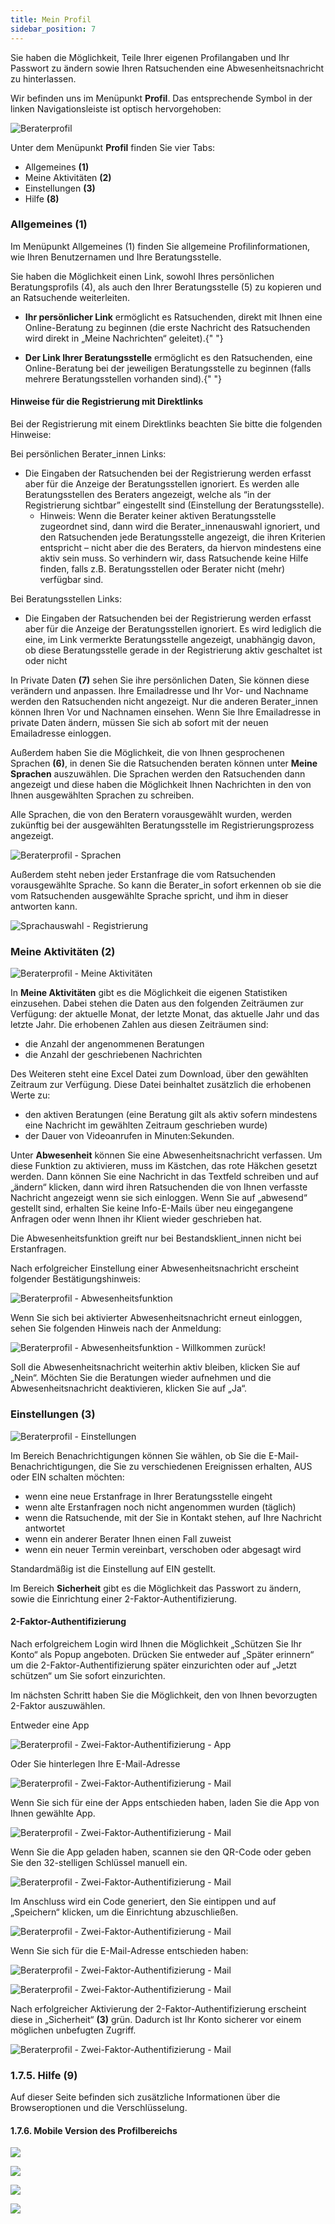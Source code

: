 ```yaml
---
title: Mein Profil
sidebar_position: 7
---
```



Sie haben die Möglichkeit, Teile Ihrer eigenen Profilangaben und Ihr Passwort zu ändern sowie Ihren Ratsuchenden eine Abwesenheitsnachricht zu hinterlassen.

Wir befinden uns im Menüpunkt <strong>Profil</strong>. Das entsprechende Symbol in der linken Navigationsleiste ist optisch hervorgehoben:

![Beraterprofil](../../../static/img/images-onlineberatung/01_Berater_Profil.png)

<span>
  Unter dem Menüpunkt <strong>Profil</strong> finden Sie vier Tabs:
</span>

- Allgemeines <strong>(1)</strong>
- Meine Aktivitäten <strong>(2)</strong>
- Einstellungen <strong>(3)</strong>
- Hilfe <strong>(8)</strong>

### Allgemeines <strong>(1)</strong>

Im Menüpunkt Allgemeines (1) finden Sie allgemeine Profilinformationen, wie Ihren Benutzernamen und Ihre Beratungsstelle.

Sie haben die Möglichkeit einen Link, sowohl Ihres persönlichen Beratungsprofils (4), als auch den Ihrer Beratungsstelle (5) zu kopieren und an Ratsuchende weiterleiten.

- <strong>Ihr persönlicher Link</strong> ermöglicht es Ratsuchenden, direkt mit Ihnen
  eine Online-Beratung zu beginnen (die erste Nachricht des Ratsuchenden wird direkt
  in „Meine Nachrichten“ geleitet).{" "}

- <strong>Der Link Ihrer Beratungsstelle</strong> ermöglicht es den Ratsuchenden,
  eine Online-Beratung bei der jeweiligen Beratungsstelle zu beginnen (falls mehrere
  Beratungsstellen vorhanden sind).{" "}

#### Hinweise für die Registrierung mit Direktlinks

Bei der Registrierung mit einem Direktlinks beachten Sie bitte die folgenden Hinweise:

<span>Bei persönlichen Berater_innen Links:</span>

- Die Eingaben der Ratsuchenden bei der Registrierung werden erfasst aber für die Anzeige der Beratungsstellen ignoriert. Es werden alle Beratungsstellen des Beraters angezeigt, welche als “in der Registrierung sichtbar” eingestellt sind (Einstellung der Beratungsstelle).
  - Hinweis: Wenn die Berater keiner aktiven Beratungsstelle zugeordnet sind, dann wird die Berater_innenauswahl ignoriert, und den Ratsuchenden jede Beratungsstelle angezeigt, die ihren Kriterien entspricht – nicht aber die des Beraters, da hiervon mindestens eine aktiv sein muss. So verhindern wir, dass Ratsuchende keine Hilfe finden, falls z.B. Beratungsstellen oder Berater nicht (mehr) verfügbar sind.

<span>Bei Beratungsstellen Links:</span>

- Die Eingaben der Ratsuchenden bei der Registrierung werden erfasst aber für die Anzeige der Beratungsstellen ignoriert. Es wird lediglich die eine, im Link vermerkte Beratungsstelle angezeigt, unabhängig davon, ob diese Beratungsstelle gerade in der Registrierung aktiv geschaltet ist oder nicht

In Private Daten <strong>(7)</strong> sehen Sie ihre persönlichen Daten, Sie können diese verändern und anpassen. Ihre Emailadresse und Ihr Vor- und Nachname werden den Ratsuchenden nicht angezeigt. Nur die anderen Berater_innen können Ihren Vor und Nachnamen einsehen. Wenn Sie Ihre Emailadresse in private Daten ändern, müssen Sie sich ab sofort mit der neuen Emailadresse einloggen.

Außerdem haben Sie die Möglichkeit, die von Ihnen gesprochenen Sprachen <strong>(6)</strong>, in denen Sie die Ratsuchenden beraten können unter <strong>Meine Sprachen</strong> auszuwählen. Die Sprachen werden den Ratsuchenden dann angezeigt und diese haben die Möglichkeit Ihnen Nachrichten in den von Ihnen ausgewählten Sprachen zu schreiben.

Alle Sprachen, die von den Beratern vorausgewählt wurden, werden zukünftig bei der ausgewählten Beratungsstelle im Registrierungsprozess angezeigt.

![Beraterprofil - Sprachen](../../../static/img/images-onlineberatung/01_Berater_Profil_Sprachen.png)

Außerdem steht neben jeder Erstanfrage die vom Ratsuchenden vorausgewählte Sprache. So kann die Berater_in sofort erkennen ob sie die vom Ratsuchenden ausgewählte Sprache spricht, und ihm in dieser antworten kann.

![Sprachauswahl - Registrierung](../../../static/img/images-onlineberatung/01_Berater_Profil_Sprachen2.png)

### Meine Aktivitäten <strong>(2)</strong>

![Beraterprofil - Meine Aktivitäten](../../../static/img/images-onlineberatung/01_Berater_Profil_MeineAktivitaten.png)

In <strong>Meine Aktivitäten</strong> gibt es die Möglichkeit die eigenen Statistiken einzusehen. Dabei stehen die Daten aus den folgenden Zeiträumen zur Verfügung: der aktuelle Monat, der letzte Monat, das aktuelle Jahr und das letzte Jahr. Die erhobenen Zahlen aus diesen Zeiträumen sind:

- die Anzahl der angenommenen Beratungen
- die Anzahl der geschriebenen Nachrichten

Des Weiteren steht eine Excel Datei zum Download, über den gewählten Zeitraum zur Verfügung. Diese Datei beinhaltet zusätzlich die erhobenen Werte zu:

- den aktiven Beratungen (eine Beratung gilt als aktiv sofern mindestens eine Nachricht im gewählten Zeitraum geschrieben wurde)
- der Dauer von Videoanrufen in Minuten:Sekunden.

Unter <strong>Abwesenheit</strong> können Sie eine Abwesenheitsnachricht verfassen. Um diese Funktion zu aktivieren, muss im Kästchen, das rote Häkchen gesetzt werden. Dann können Sie eine Nachricht in das Textfeld schreiben und auf „ändern“ klicken, dann wird ihren Ratsuchenden die von Ihnen verfasste Nachricht angezeigt wenn sie sich einloggen. Wenn Sie auf „abwesend“ gestellt sind, erhalten Sie keine Info-E-Mails über neu eingegangene Anfragen oder wenn Ihnen ihr Klient wieder geschrieben hat.

<PrimaryNote>
  Die Abwesenheitsfunktion greift nur bei Bestandsklient_innen nicht bei
  Erstanfragen.
</PrimaryNote>

Nach erfolgreicher Einstellung einer Abwesenheitsnachricht erscheint folgender Bestätigungshinweis:

![Beraterprofil - Abwesenheitsfunktion](../../../static/img/images-onlineberatung/01_Berater_Profil_Abwesenheitsnachricht.png)

Wenn Sie sich bei aktivierter Abwesenheitsnachricht erneut einloggen, sehen Sie folgenden Hinweis nach der Anmeldung:

![Beraterprofil - Abwesenheitsfunktion - Willkommen zurück!](../../../static/img/images-onlineberatung/01_Berater_Profil_Abwesenheitsnachricht2.png)

Soll die Abwesenheitsnachricht weiterhin aktiv bleiben, klicken Sie auf „Nein“. Möchten Sie die Beratungen wieder aufnehmen und die Abwesenheitsnachricht deaktivieren, klicken Sie auf „Ja“.

### Einstellungen <strong>(3)</strong>

![Beraterprofil - Einstellungen](../../../static/img/images-onlineberatung/01_Berater_Profil_Sicherheit.png)

<span>
  Im Bereich Benachrichtigungen können Sie wählen, ob Sie die
  E-Mail-Benachrichtigungen, die Sie zu verschiedenen Ereignissen erhalten, AUS
  oder EIN schalten möchten:
</span>

- wenn eine neue Erstanfrage in Ihrer Beratungsstelle eingeht
- wenn alte Erstanfragen noch nicht angenommen wurden (täglich)
- wenn die Ratsuchende, mit der Sie in Kontakt stehen, auf Ihre Nachricht antwortet
- wenn ein anderer Berater Ihnen einen Fall zuweist
- wenn ein neuer Termin vereinbart, verschoben oder abgesagt wird

Standardmäßig ist die Einstellung auf EIN gestellt.

Im Bereich <strong>Sicherheit</strong> gibt es die Möglichkeit das Passwort zu ändern, sowie die Einrichtung einer 2-Faktor-Authentifizierung.

#### 2-Faktor-Authentifizierung

Nach erfolgreichem Login wird Ihnen die Möglichkeit „Schützen Sie Ihr Konto“ als Popup angeboten. Drücken Sie entweder auf „Später erinnern“ um die 2-Faktor-Authentifizierung später einzurichten oder auf „Jetzt schützen“ um Sie sofort einzurichten.

Im nächsten Schritt haben Sie die Möglichkeit, den von Ihnen bevorzugten 2-Faktor auszuwählen.

Entweder eine App

![Beraterprofil - Zwei-Faktor-Authentifizierung - App](../../../static/img/images-onlineberatung/01_Berater_Profil_2FA_App.png)

Oder Sie hinterlegen Ihre E-Mail-Adresse

![Beraterprofil - Zwei-Faktor-Authentifizierung - Mail](../../../static/img/images-onlineberatung/01_Berater_Profil_2FA_Email.png)

Wenn Sie sich für eine der Apps entschieden haben, laden Sie die App von Ihnen gewählte App.

![Beraterprofil - Zwei-Faktor-Authentifizierung - Mail](../../../static/img/images-onlineberatung/01_Berater_Profil_2FA_App2.png)

Wenn Sie die App geladen haben, scannen sie den QR-Code oder geben Sie den 32-stelligen Schlüssel manuell ein.

![Beraterprofil - Zwei-Faktor-Authentifizierung - Mail](../../../static/img/images-onlineberatung/01_Berater_Profil_2FA_App3.png)

Im Anschluss wird ein Code generiert, den Sie eintippen und auf „Speichern“ klicken, um die Einrichtung abzuschließen.

![Beraterprofil - Zwei-Faktor-Authentifizierung - Mail](../../../static/img/images-onlineberatung/01_Berater_Profil_2FA_App4.png)

Wenn Sie sich für die E-Mail-Adresse entschieden haben:

![Beraterprofil - Zwei-Faktor-Authentifizierung - Mail](../../../static/img/images-onlineberatung/01_Berater_Profil_2FA_Email2.png)

![Beraterprofil - Zwei-Faktor-Authentifizierung - Mail](../../../static/img/images-onlineberatung/01_Berater_Profil_2FA_Email3.png)

Nach erfolgreicher Aktivierung der 2-Faktor-Authentifizierung erscheint diese in „Sicherheit“ <strong>(3)</strong> grün. Dadurch ist Ihr Konto sicherer vor einem möglichen unbefugten Zugriff.

![Beraterprofil - Zwei-Faktor-Authentifizierung - Mail](../../../static/img/images-onlineberatung/01_Berater_Profil_2FA_FeatureToggle.png)

### 1.7.5. Hilfe <strong>(9)</strong>

Auf dieser Seite befinden sich zusätzliche Informationen über die Browseroptionen und die Verschlüsselung.

#### 1.7.6. Mobile Version des Profilbereichs

<div style={{ display: 'flex', gap: '20px' }}>
<p><img src={useBaseUrl('/img/images-onlineberatung/mobile/01_Berater_Profil_ÖffentilcheDaten.png')} style={{ height: '400px' }}/></p>

<p><img src={useBaseUrl('/img/images-onlineberatung/mobile/01_Berater_Profil_PrivateDaten.png')} style={{ height: '400px' }}/></p>
</div>

<div style={{ display: 'flex', gap: '20px' }}>
<p><img src={useBaseUrl('/img/images-onlineberatung/mobile/01_Berater_Profil_Sicherheit.png')} style={{ height: '400px' }}/></p>

<p><img src={useBaseUrl('/img/images-onlineberatung/mobile/01_Berater_Profil_Sicherheit2.png')} style={{ height: '400px' }}/></p>
</div>
